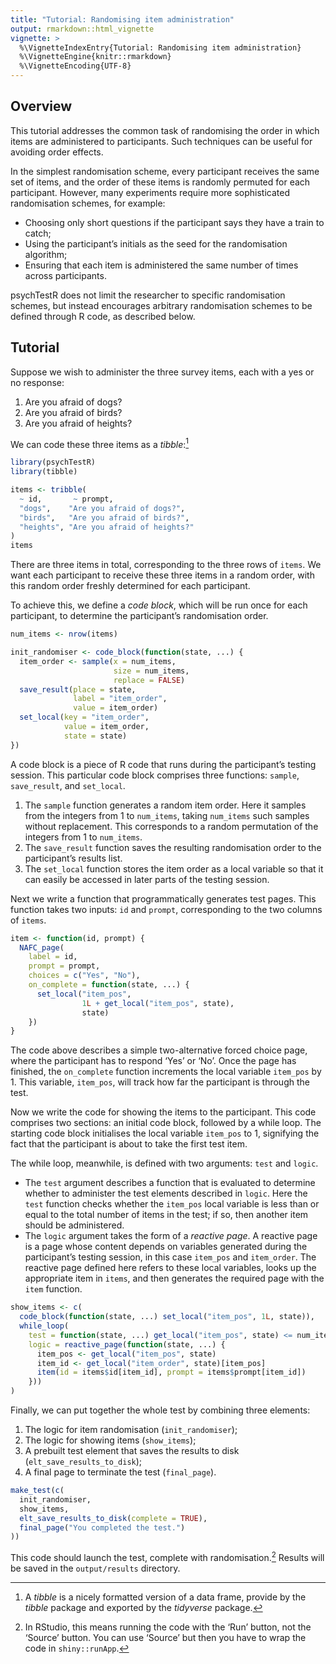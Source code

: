 ```yaml
---
title: "Tutorial: Randomising item administration"
output: rmarkdown::html_vignette
vignette: >
  %\VignetteIndexEntry{Tutorial: Randomising item administration}
  %\VignetteEngine{knitr::rmarkdown}
  %\VignetteEncoding{UTF-8}
---
```


## Overview

This tutorial addresses the common task of randomising the order 
in which items are administered to participants.
Such techniques can be useful for avoiding order effects.

In the simplest randomisation scheme, 
every participant receives the same set of items,
and the order of these items is randomly permuted for each participant.
However, many experiments require more sophisticated randomisation schemes,
for example:

- Choosing only short questions if the participant says
they have a train to catch;
- Using the participant's initials as the seed for the randomisation 
algorithm;
- Ensuring that each item is administered the same number of times
across participants.

psychTestR does not limit the researcher to specific randomisation schemes, 
but instead encourages arbitrary randomisation schemes to be defined
through R code, as described below.

## Tutorial

Suppose we wish to administer the three survey items,
each with a yes or no response:

1. Are you afraid of dogs?
2. Are you afraid of birds?
3. Are you afraid of heights?

We can code these three items as a *tibble*:^[
A *tibble* is a nicely formatted version of a data frame, 
provide by the *tibble* package and exported by the *tidyverse* package.
]

```r
library(psychTestR)
library(tibble)

items <- tribble(
  ~ id,       ~ prompt,
  "dogs",    "Are you afraid of dogs?",
  "birds",   "Are you afraid of birds?",
  "heights", "Are you afraid of heights?"
)
items
```

There are three items in total, corresponding to the three rows of `items`.
We want each participant to receive these three items in a random order,
with this random order freshly determined for each participant.

To achieve this, we define a *code block*, which will be run once for each participant,
to determine the participant's randomisation order.

```r
num_items <- nrow(items)

init_randomiser <- code_block(function(state, ...) {
  item_order <- sample(x = num_items, 
                       size = num_items,
                       replace = FALSE)
  save_result(place = state, 
              label = "item_order", 
              value = item_order)
  set_local(key = "item_order",
            value = item_order,
            state = state)
})
```

A code block is a piece of R code that runs during the participant's testing session.
This particular code block comprises three functions:
`sample`, `save_result`, and `set_local`.

1. The `sample` function generates a random item order.
Here it samples from the integers from 1 to `num_items`,
taking `num_items` such samples without replacement.
This corresponds to a random permutation of the integers from 1 to `num_items`.
2. The `save_result` function saves the resulting randomisation order
to the participant's results list.
3. The `set_local` function stores the item order as a local variable
so that it can easily be accessed in later parts of the testing session.

Next we write a function that programmatically generates test pages.
This function takes two inputs: `id` and `prompt`,
corresponding to the two columns of `items`.

```r
item <- function(id, prompt) {
  NAFC_page(
    label = id,
    prompt = prompt, 
    choices = c("Yes", "No"),
    on_complete = function(state, ...) {
      set_local("item_pos", 
                1L + get_local("item_pos", state),
                state)
    })
}
```

The code above describes a simple two-alternative forced choice page,
where the participant has to respond 'Yes' or 'No'.
Once the page has finished, the `on_complete` function increments
the local variable `item_pos` by 1. 
This variable, `item_pos`, will track how far the participant is through
the test.

Now we write the code for showing the items to the participant.
This code comprises two sections: an initial code block,
followed by a while loop.
The starting code block initialises the local variable `item_pos` to 1,
signifying the fact that the participant is about to take the first test item.

The while loop, meanwhile, is defined with two arguments: 
`test` and `logic`.

- The `test` argument describes a function that is evaluated to determine
whether to administer the test elements described in `logic`.
Here the `test` function checks whether the `item_pos` local variable
is less than or equal to the total number of items in the test;
if so, then another item should be administered.
- The `logic` argument takes the form of a *reactive page*.
A reactive page is a page whose content depends on variables generated
during the participant's testing session, in this case 
`item_pos` and `item_order`.
The reactive page defined here refers to these local variables,
looks up the appropriate item in `items`, 
and then generates the required page with the `item` function.

```r
show_items <- c(
  code_block(function(state, ...) set_local("item_pos", 1L, state)),
  while_loop(
    test = function(state, ...) get_local("item_pos", state) <= num_items,
    logic = reactive_page(function(state, ...) {
      item_pos <- get_local("item_pos", state)
      item_id <- get_local("item_order", state)[item_pos]
      item(id = items$id[item_id], prompt = items$prompt[item_id])
    }))
)
```

Finally, we can put together the whole test by combining three elements:

1. The logic for item randomisation (`init_randomiser`);
2. The logic for showing items (`show_items`);
3. A prebuilt test element that saves the results to disk (`elt_save_results_to_disk`);
4. A final page to terminate the test (`final_page`). 

``` r
make_test(c(
  init_randomiser,
  show_items,
  elt_save_results_to_disk(complete = TRUE),
  final_page("You completed the test.")
))
```

This code should launch the test, complete with randomisation.^[
In RStudio, this means running the code with the 'Run' button,
not the 'Source' button. You can use 'Source' but then you have to wrap
the code in `shiny::runApp`.]
Results will be saved in the `output/results` directory.
